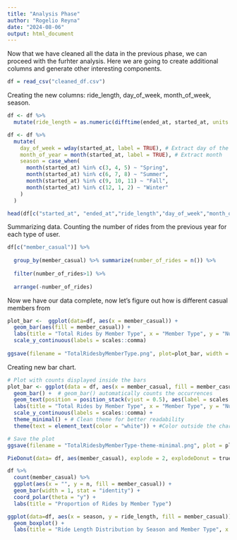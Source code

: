 ---
title: "Analysis Phase"
author: "Rogelio Reyna"
date: "2024-08-06"
output: html_document
---

Now that we have cleaned all the data in the previous phase, we can proceed with the furhter analysis. Here we are going to create additional columns and generate other interesting components.

```{r Load the cleaned data frame}
df = read_csv("cleaned_df.csv")
```

Creating the new columns: ride_length, day_of_week, month_of_week, season.

```{r Creating new columns}
df <- df %>%
  mutate(ride_length = as.numeric(difftime(ended_at, started_at, units = "mins")))

df <- df %>%
  mutate(
    day_of_week = wday(started_at, label = TRUE), # Extract day of the week
    month_of_year = month(started_at, label = TRUE), # Extract month
    season = case_when(
      month(started_at) %in% c(3, 4, 5) ~ "Spring",
      month(started_at) %in% c(6, 7, 8) ~ "Summer",
      month(started_at) %in% c(9, 10, 11) ~ "Fall",
      month(started_at) %in% c(12, 1, 2) ~ "Winter"
    )
  )

head(df[c("started_at", "ended_at","ride_length","day_of_week","month_of_year","season")])
```

Summarizing data. Counting the number of rides from the previous year for each type of user.

```{r}
df[c("member_casual")] %>% 
  
  group_by(member_casual) %>% summarize(number_of_rides = n()) %>% 
  
  filter(number_of_rides>1) %>% 
  
  arrange(-number_of_rides)
```


Now we have our data complete, now let's figure out how is different casual members from

```{r Creating charts}

plot_bar <-  ggplot(data=df, aes(x = member_casual)) +
  geom_bar(aes(fill = member_casual)) +
  labs(title = "Total Rides by Member Type", x = "Member Type", y = "Number of Rides") +
  scale_y_continuous(labels = scales::comma)
 
ggsave(filename = "TotalRidesbyMemberType.png", plot=plot_bar, width = 8, height = 6, dpi=400)
```

Creating new bar chart.

```{r}
# Plot with counts displayed inside the bars
plot_bar <- ggplot(data = df, aes(x = member_casual, fill = member_casual)) +
  geom_bar() +  # geom_bar() automatically counts the occurrences
  geom_text(position = position_stack(vjust = 0.5), aes(label = scales::comma(..count..)), stat = "count", colour = "white", fontface = "bold") +  # Add count labels
  labs(title = "Total Rides by Member Type", x = "Member Type", y = "Number of Rides") +
  scale_y_continuous(labels = scales::comma) +
  theme_minimal() + # Clean theme for better readability
  theme(text = element_text(color = "white")) + #Color outside the chart itself, Number of rides, and member type. but not the values in the axis

# Save the plot
ggsave(filename = "TotalRidesbyMemberType-theme-minimal.png", plot = plot_bar, width = 8, height = 6, dpi = 400)
```

```{r}
PieDonut(data= df, aes(member_casual), explode = 2, explodeDonut = true)
```

```{r}
df %>%
  count(member_casual) %>%
  ggplot(aes(x = "", y = n, fill = member_casual)) +
  geom_bar(width = 1, stat = "identity") +
  coord_polar(theta = "y") +
  labs(title = "Proportion of Rides by Member Type")
```

```{r}
ggplot(data=df, aes(x = season, y = ride_length, fill = member_casual)) +
  geom_boxplot() +
  labs(title = "Ride Length Distribution by Season and Member Type", x = "Season", y = "Ride Length")
```
